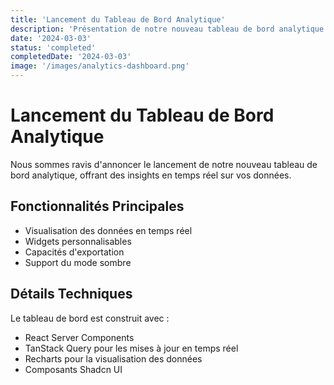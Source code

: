 ```yaml
---
title: 'Lancement du Tableau de Bord Analytique'
description: 'Présentation de notre nouveau tableau de bord analytique avec visualisation des données en temps réel'
date: '2024-03-03'
status: 'completed'
completedDate: '2024-03-03'
image: '/images/analytics-dashboard.png'
---
```


# Lancement du Tableau de Bord Analytique

Nous sommes ravis d'annoncer le lancement de notre nouveau tableau de bord analytique, offrant des insights en temps réel sur vos données.

## Fonctionnalités Principales

- Visualisation des données en temps réel
- Widgets personnalisables
- Capacités d'exportation
- Support du mode sombre

## Détails Techniques

Le tableau de bord est construit avec :
- React Server Components
- TanStack Query pour les mises à jour en temps réel
- Recharts pour la visualisation des données
- Composants Shadcn UI 